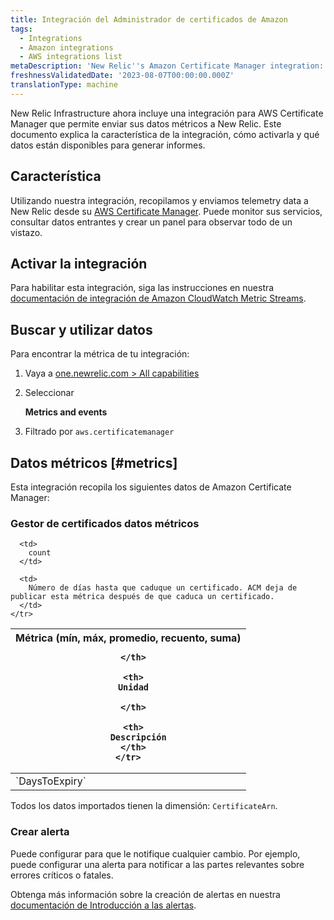 ```yaml
---
title: Integración del Administrador de certificados de Amazon
tags:
  - Integrations
  - Amazon integrations
  - AWS integrations list
metaDescription: 'New Relic''s Amazon Certificate Manager integration: what data it reports and how to enable it.'
freshnessValidatedDate: '2023-08-07T00:00:00.000Z'
translationType: machine
---
```


New Relic Infrastructure ahora incluye una integración para AWS Certificate Manager que permite enviar sus datos métricos a New Relic. Este documento explica la característica de la integración, cómo activarla y qué datos están disponibles para generar informes.

## Característica

Utilizando nuestra integración, recopilamos y enviamos telemetry data a New Relic desde su [AWS Certificate Manager](https://aws.amazon.com/certificate-manager/). Puede monitor sus servicios, consultar datos entrantes y crear un panel para observar todo de un vistazo.

## Activar la integración

Para habilitar esta integración, siga las instrucciones en nuestra [documentación de integración de Amazon CloudWatch Metric Streams](/docs/infrastructure/amazon-integrations/connect/aws-metric-stream-setup/).

## Buscar y utilizar datos

Para encontrar la métrica de tu integración:

1. Vaya a [one.newrelic.com > All capabilities](https://one.newrelic.com/all-capabilities)

2. Seleccionar

   <DoNotTranslate>**Metrics and events**</DoNotTranslate>

3. Filtrado por `aws.certificatemanager`

## Datos métricos [#metrics]

Esta integración recopila los siguientes datos de Amazon Certificate Manager:

### Gestor de certificados datos métricos

<table>
  <thead>
    <tr>
      <th style={{ width: "200px" }}>
        Métrica (mín, máx, promedio, recuento, suma)  

      </th>

      <th>
        Unidad  

      </th>

      <th>
        Descripción
      </th>
    </tr>
  </thead>

  <tbody>
    <tr>
      <td>
        `DaysToExpiry`
      </td>

      <td>
        count
      </td>

      <td>
        Número de días hasta que caduque un certificado. ACM deja de publicar esta métrica después de que caduca un certificado.
      </td>
    </tr>
  </tbody>
</table>

Todos los datos importados tienen la dimensión: `CertificateArn`.

### Crear alerta

Puede configurar <InlinePopover type="alerts"/>para que le notifique cualquier cambio. Por ejemplo, puede configurar una alerta para notificar a las partes relevantes sobre errores críticos o fatales.

Obtenga más información sobre la creación de alertas en nuestra [documentación de Introducción a las alertas](/docs/alerts-applied-intelligence/new-relic-alerts/learn-alerts/introduction-alerts/).
